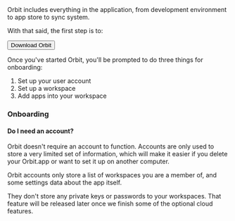 
<IntroText>
  Orbit includes everything in the application, from development environment to app store to sync
  system.
</IntroText>

With that said, the first step is to:

<Divider />
<Space size="xl" />
<Button size="xl" alt="green">Download Orbit</Button>
<Space size="xl" />
<Divider />
<Space />

Once you've started Orbit, you'll be prompted to do three things for onboarding:

1. Set up your user account
2. Set up a workspace
3. Add apps into your workspace

### Onboarding

#### Do I need an account?

Orbit doesn't require an account to function. Accounts are only used to store a very limited set of
information, which will make it easier if you delete your Orbit.app or want to set it up on another
computer.

Orbit accounts only store a list of workspaces you are a member of, and some settings data about the
app itself.

They don't store any private keys or passwords to your workspaces. That feature will be released
later once we finish some of the optional cloud features.

